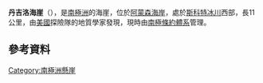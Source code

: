 {{coord|87|18|S|154|0|W|source:GNIS|display=title}}

'''丹吉洛海崖'''（{{lang-en|D'Angelo Bluff}}），是[[南極洲|南極洲]]的海崖，位於[[阿蒙森海岸|阿蒙森海岸]]，處於[[斯科特冰川|斯科特冰川]]西部，長11公里，由[[美國|美國]]探險隊的地質學家發現，現時由[[南極條約體系|南極條約體系]]管理。

==參考資料==
{{cite gnis | type = antarid | id = 3498| name = D'Angelo Bluff| accessdate = 2011-12-12}}

[[Category:南極洲懸崖|Category:南極洲懸崖]]


{{Antarctica-geo-stub}}